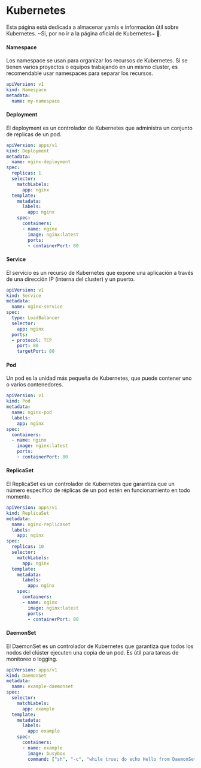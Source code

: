 # Kubernetes

Esta página está dedicada a almacenar yamls e información útil sobre Kubernetes. ~Si, por no ir a la página oficial de Kubernetes~ 😬.

#### Namespace

Los namespace se usan para organizar los recursos de Kubernetes. Si se tienen varios proyectos o equipos trabajando en un mismo cluster, es recomendable usar namespaces para separar los recursos.

```yaml showLineNumbers
apiVersion: v1
kind: Namespace
metadata:
  name: my-namespace
```

#### Deployment

El deployment es un controlador de Kubernetes que administra un conjunto de replicas de un pod.

```yaml showLineNumbers
apiVersion: apps/v1
kind: Deployment
metadata:
  name: nginx-deployment
spec:
  replicas: 1
  selector:
    matchLabels:
      app: nginx
  template:
    metadata:
      labels:
        app: nginx
    spec:
      containers:
      - name: nginx
        image: nginx:latest
        ports:
        - containerPort: 80
```

#### Service

El servicio es un recurso de Kubernetes que expone una aplicación a través de una dirección IP (interna del cluster) y un puerto.

```yaml showLineNumbers
apiVersion: v1
kind: Service
metadata:
  name: nginx-service
spec:
  type: LoadBalancer
  selector:
    app: nginx
  ports:
  - protocol: TCP
    port: 80
    targetPort: 80
```

#### Pod

Un pod es la unidad más pequeña de Kubernetes, que puede contener uno o varios contenedores.

```yaml showLineNumbers
apiVersion: v1
kind: Pod
metadata:
  name: nginx-pod
  labels:
    app: nginx
spec:
  containers:
  - name: nginx
    image: nginx:latest
    ports:
    - containerPort: 80
```

#### ReplicaSet

El ReplicaSet es un controlador de Kubernetes que garantiza que un número específico de réplicas de un pod estén en funcionamiento en todo momento.

```yaml showLineNumbers
apiVersion: apps/v1
kind: ReplicaSet
metadata:
  name: nginx-replicaset
  labels:
    app: nginx
spec:
  replicas: 10
  selector:
    matchLabels:
      app: nginx
  template:
    metadata:
      labels:
        app: nginx
    spec:
      containers:
      - name: nginx
        image: nginx:latest
        ports:
        - containerPort: 80
```

#### DaemonSet

El DaemonSet es un controlador de Kubernetes que garantiza que todos los nodos del clúster ejecuten una copia de un pod. Es útil para tareas de monitoreo o logging.

```yaml showLineNumbers
apiVersion: apps/v1
kind: DaemonSet
metadata:
  name: example-daemonset
spec:
  selector:
    matchLabels:
      app: example
  template:
    metadata:
      labels:
        app: example
    spec:
      containers:
      - name: example
        image: busybox
        command: ["sh", "-c", "while true; do echo Hello from DaemonSet; sleep 10; done"]
```